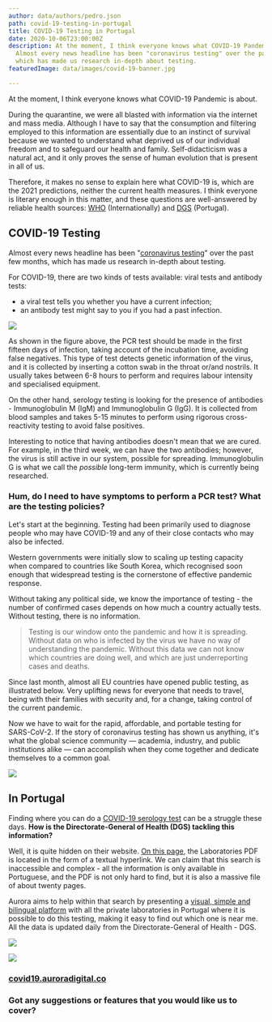 ```yaml
---
author: data/authors/pedro.json
path: covid-19-testing-in-portugal
title: COVID-19 Testing in Portugal
date: 2020-10-06T23:00:00Z
description: At the moment, I think everyone knows what COVID-19 Pandemic is about.
  Almost every news headline has been "coronavirus testing" over the past few months,
  which has made us research in-depth about testing.
featuredImage: data/images/covid-19-banner.jpg

---
```

At the moment, I think everyone knows what COVID-19 Pandemic is about.

During the quarantine, we were all blasted with information via the internet and mass media. Although I have to say that the consumption and filtering employed to this information are essentially due to an instinct of survival because we wanted to understand what deprived us of our individual freedom and to safeguard our health and family. Self-didacticism was a natural act, and it only proves the sense of human evolution that is present in all of us.

Therefore, it makes no sense to explain here what COVID-19 is, which are the 2021 predictions, neither the current health measures. I think everyone is literary enough in this matter, and these questions are well-answered by reliable health sources: [WHO](https://www.who.int/emergencies/diseases/novel-coronavirus-2019) (Internationally) and [DGS](https://covid19.min-saude.pt/) (Portugal).

## COVID-19 Testing

Almost every news headline has been "[coronavirus testing](https://covid19.auroradigital.co/)" over the past few months, which has made us research in-depth about testing.

For COVID-19, there are two kinds of tests available: viral tests and antibody tests:

* a viral test tells you whether you have a current infection;
* an antibody test might say to you if you had a past infection.

![](data/images/types-tests.jpg)

As shown in the figure above, the PCR test should be made in the first fifteen days of infection, taking account of the incubation time, avoiding false negatives. This type of test detects genetic information of the virus, and it is collected by inserting a cotton swab in the throat or/and nostrils. It usually takes between 6-8 hours to perform and requires labour intensity and specialised equipment.

On the other hand, serology testing is looking for the presence of antibodies - Immunoglobulin M (IgM) and Immunoglobulin G (IgG). It is collected from blood samples and takes 5-15 minutes to perform using rigorous cross-reactivity testing to avoid false positives.

Interesting to notice that having antibodies doesn't mean that we are cured. For example, in the third week, we can have the two antibodies; however, the virus is still active in our system, possible for spreading. Immunoglobulin G is what we call the _possible_ long-term immunity, which is currently being researched.

### Hum, do I need to have symptoms to perform a PCR test? What are the testing policies?

Let's start at the beginning. Testing had been primarily used to diagnose people who may have COVID-19 and any of their close contacts who may also be infected.

Western governments were initially slow to scaling up testing capacity when compared to countries like South Korea, which recognised soon enough that widespread testing is the cornerstone of effective pandemic response.

Without taking any political side, we know the importance of testing - the number of confirmed cases depends on how much a country actually tests. Without testing, there is no information.

> Testing is our window onto the pandemic and how it is spreading. Without data on who is infected by the virus we have no way of understanding the pandemic. Without this data we can not know which countries are doing well, and which are just underreporting cases and deaths.

Since last month, almost all EU countries have opened public testing, as illustrated below. Very uplifting news for everyone that needs to travel, being with their families with security and, for a change, taking control of the current pandemic.

Now we have to wait for the rapid, affordable, and portable testing for SARS-CoV-2. If the story of coronavirus testing has shown us anything, it's what the global science community — academia, industry, and public institutions alike — can accomplish when they come together and dedicate themselves to a common goal.

![](data/images/testing-polices.png)

## In Portugal

Finding where you can do a [COVID-19 serology test](https://covid19.auroradigital.co/) can be a struggle these days. **How is the Directorate-General of Health (DGS) tackling this information?**

Well, it is quite hidden on their website. [On this page](https://covid19.min-saude.pt/laboratorios-referenciados/), the Laboratories PDF is located in the form of a textual hyperlink. We can claim that this search is inaccessible and complex - all the information is only available in Portuguese, and the PDF is not only hard to find, but it is also a massive file of about twenty pages.

Aurora aims to help within that search by presenting a [visual, simple and bilingual platform](http://covid19.auroradigital.co) with all the private laboratories in Portugal where it is possible to do this testing, making it easy to find out which one is near me. All the data is updated daily from the Directorate-General of Health - DGS.

![](data/images/covid19-website.png)

![](data/images/info.png)


### [covid19.auroradigital.co](https://covid19.auroradigital.co/)


### Got any suggestions or features that you would like us to cover?